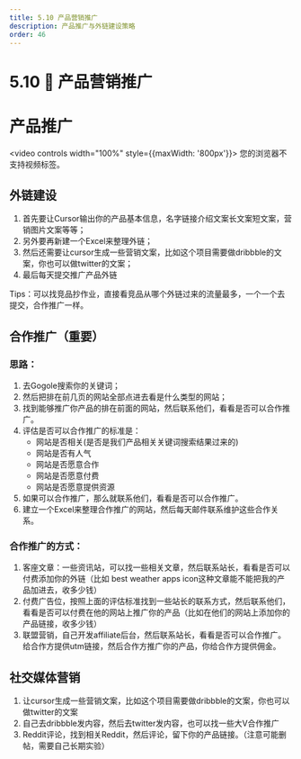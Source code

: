 ```yaml
---
title: 5.10 产品营销推广
description: 产品推广与外链建设策略
order: 46
---
```


# 5.10 📢 产品营销推广

# 产品推广

<video controls width="100%" style={{maxWidth: '800px'}}>
  <source src="https://minio.xiaofeng.show/ai-code/5.10.mp4" type="video/mp4" />
  您的浏览器不支持视频标签。
</video>

## 外链建设

1. 首先要让Cursor输出你的产品基本信息，名字链接介绍文案长文案短文案，营销图片文案等等；
2. 另外要再新建一个Excel来整理外链；
3. 然后还需要让cursor生成一些营销文案，比如这个项目需要做dribbble的文案，你也可以做twitter的文案；
4. 最后每天提交推广产品外链

Tips：可以找竞品抄作业，直接看竞品从哪个外链过来的流量最多，一个一个去提交，合作推广一样。

## 合作推广（重要）

### 思路：

1. 去Gogole搜索你的关键词；
2. 然后把排在前几页的网站全部点进去看是什么类型的网站；
3. 找到能够推广你产品的排在前面的网站，然后联系他们，看看是否可以合作推广。
4. 评估是否可以合作推广的标准是：
    - 网站是否相关(是否是我们产品相关关键词搜索结果过来的)
    - 网站是否有人气
    - 网站是否愿意合作
    - 网站是否愿意付费
    - 网站是否愿意提供资源
5. 如果可以合作推广，那么就联系他们，看看是否可以合作推广。
6. 建立一个Excel来整理合作推广的网站，然后每天邮件联系维护这些合作关系。

### 合作推广的方式：

1. 客座文章：一些资讯站，可以找一些相关文章，然后联系站长，看看是否可以付费添加你的外链（比如 best weather apps icon这种文章能不能把我的产品加进去，收多少钱）
2. 付费广告位，按照上面的评估标准找到一些站长的联系方式，然后联系他们，看看是否可以付费在他的网站上推广你的产品（比如在他们的网站上添加你的产品链接，收多少钱）
3. 联盟营销，自己开发affiliate后台，然后联系站长，看看是否可以合作推广。给合作方提供utm链接，然后合作方推广你的产品，你给合作方提供佣金。

## 社交媒体营销

1. 让cursor生成一些营销文案，比如这个项目需要做dribbble的文案，你也可以做twitter的文案
2. 自己去dribbble发内容，然后去twitter发内容，也可以找一些大V合作推广
3. Reddit评论，找到相关Reddit，然后评论，留下你的产品链接。（注意可能删帖，需要自己长期实验） 
